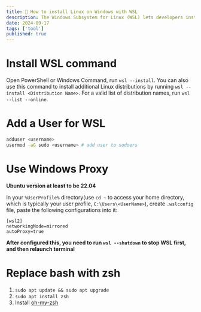 ```yaml
---
title: 🐧 How to install Linux on Windows with WSL
description: The Windows Subsystem for Linux (WSL) lets developers install a Linux distribution (such as Ubuntu, OpenSUSE, Kali, Debian, Arch Linux, etc) and use Linux applications, utilities, and Bash command-line tools directly on Windows, unmodified, without the overhead of a traditional virtual machine or dualboot setup.
date: 2024-09-17
tags: ['tool']
published: true
---
```


# Install WSL command

Open PowerShell or Windows Command, run `wsl --install`. You can also use this command to install additional Linux distributions by running `wsl --install <Distribution Name>`. For a valid list of distribution names, run `wsl --list --online`.

# Add a User for WSL

```sh
adduser <username>
usermod -aG sudo <username> # add user to sudoers
```

# Use Windows Proxy

**Ubuntu version at least to be 22.04**

In your `%UserProfile%` directory(use `cd ~` to access your home directory, which is typically your user profile, `C:\Users\<UserName>`), create `.wslconfig` file, paste the following configurations into it:

```
[wsl2]
networkingMode=mirrored
autoProxy=true
```

**After configured this, you need to run `wsl --shutdown` to stop WSL first, and then relaunch terminal**

# Replace bash with zsh

1. `sudo apt update && sudo apt upgrade`
1. `sudo apt install zsh`
1. Install [oh-my-zsh](https://ohmyz.sh/)
